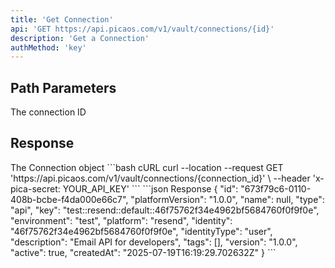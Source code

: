 ```yaml
---
title: 'Get Connection'
api: 'GET https://api.picaos.com/v1/vault/connections/{id}'
description: 'Get a Connection'
authMethod: 'key'
---
```


## Path Parameters

<ParamField path="id" type="string" required>
  The connection ID
</ParamField>

## Response

<ResponseField name="connection" type="Connection">
  The Connection object
</ResponseField>

<RequestExample>
```bash cURL
curl --location --request GET 'https://api.picaos.com/v1/vault/connections/{connection_id}' \
--header 'x-pica-secret: YOUR_API_KEY'
```
</RequestExample>

<ResponseExample>
```json Response
{
  "id": "673f79c6-0110-408b-bcbe-f4da000e66c7",
  "platformVersion": "1.0.0",
  "name": null,
  "type": "api",
  "key": "test::resend::default::46f75762f34e4962bf5684760f0f9f0e",
  "environment": "test",
  "platform": "resend",
  "identity": "46f75762f34e4962bf5684760f0f9f0e",
  "identityType": "user",
  "description": "Email API for developers",
  "tags": [],
  "version": "1.0.0",
  "active": true,
  "createdAt": "2025-07-19T16:19:29.702632Z"
}
```
</ResponseExample>

